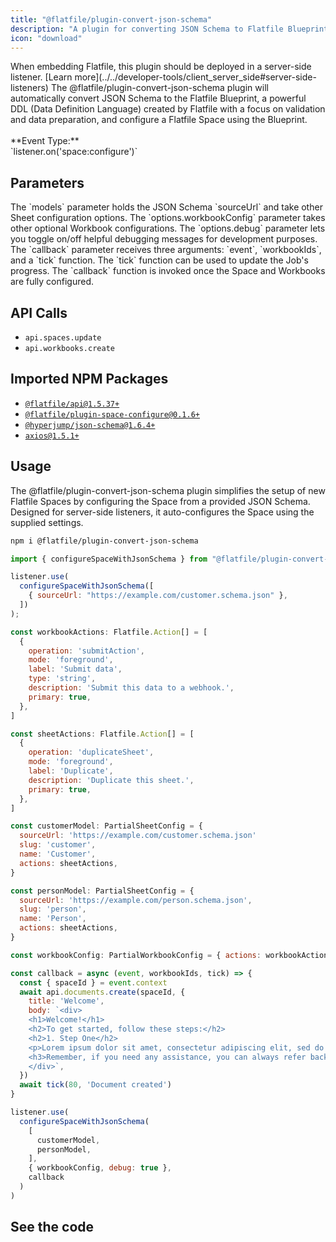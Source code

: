 ```yaml
---
title: "@flatfile/plugin-convert-json-schema"
description: "A plugin for converting JSON Schema to Flatfile Blueprint and configuring a Flatfile Space."
icon: "download"
---
```


<Warning>
  When embedding Flatfile, this plugin should be deployed in a server-side
  listener. [Learn
  more](../../developer-tools/client_server_side#server-side-listeners)
</Warning>

<CardGroup cols={1}>
  <Card
    title="@flatfile/plugin-convert-json-schema"
    icon="download"
  >
    The @flatfile/plugin-convert-json-schema plugin will automatically convert JSON Schema to the Flatfile Blueprint, a powerful DDL (Data Definition Language) created by Flatfile with a focus on validation and data preparation, and configure a Flatfile Space using the Blueprint.
    <br />
    <br />
    **Event Type:**
    <br/>
    `listener.on('space:configure')`

  </Card>
</CardGroup>

## Parameters

<ParamField path="models" type="ModelToSheetConfig[]" required>
  The `models` parameter holds the JSON Schema `sourceUrl` and take other Sheet
  configuration options.
</ParamField>

<ParamField path="options.workbookConfig" type="PartialWorkbookConfig">
  The `options.workbookConfig` parameter takes other optional Workbook
  configurations.
</ParamField>

<ParamField path="options.debug" type="boolean">
  The `options.debug` parameter lets you toggle on/off helpful debugging
  messages for development purposes.
</ParamField>

<ParamField path="callback" type="function">
  The `callback` parameter receives three arguments: `event`, `workbookIds`, and
  a `tick` function. The `tick` function can be used to update the Job's
  progress. The `callback` function is invoked once the Space and Workbooks are
  fully configured.
</ParamField>

## API Calls

- `api.spaces.update`
- `api.workbooks.create`

## Imported NPM Packages

- [`@flatfile/api@1.5.37+`](https://npmjs.com/package/@flatfile/api)
- [`@flatfile/plugin-space-configure@0.1.6+`](https://npmjs.com/package/@flatfile/plugin-space-configure)
- [`@hyperjump/json-schema@1.6.4+`](https://npmjs.com/package/@hyperjump/json-schema)
- [`axios@1.5.1+`](https://npmjs.com/package/axios)

## Usage

The @flatfile/plugin-convert-json-schema plugin simplifies the setup of new Flatfile Spaces by configuring the Space from a provided JSON Schema.
Designed for server-side listeners, it auto-configures the Space using the supplied settings.

```bash install
npm i @flatfile/plugin-convert-json-schema
```

```js import
import { configureSpaceWithJsonSchema } from "@flatfile/plugin-convert-json-schema";
```

<CodeGroup>

```js listener.js w/ basic configuration
listener.use(
  configureSpaceWithJsonSchema([
    { sourceUrl: "https://example.com/customer.schema.json" },
  ])
);
```

```js listener.js /w advanced configuration
const workbookActions: Flatfile.Action[] = [
  {
    operation: 'submitAction',
    mode: 'foreground',
    label: 'Submit data',
    type: 'string',
    description: 'Submit this data to a webhook.',
    primary: true,
  },
]

const sheetActions: Flatfile.Action[] = [
  {
    operation: 'duplicateSheet',
    mode: 'foreground',
    label: 'Duplicate',
    description: 'Duplicate this sheet.',
    primary: true,
  },
]

const customerModel: PartialSheetConfig = {
  sourceUrl: 'https://example.com/customer.schema.json'
  slug: 'customer',
  name: 'Customer',
  actions: sheetActions,
}

const personModel: PartialSheetConfig = {
  sourceUrl: 'https://example.com/person.schema.json',
  slug: 'person',
  name: 'Person',
  actions: sheetActions,
}

const workbookConfig: PartialWorkbookConfig = { actions: workbookActions }

const callback = async (event, workbookIds, tick) => {
  const { spaceId } = event.context
  await api.documents.create(spaceId, {
    title: 'Welcome',
    body: `<div>
    <h1>Welcome!</h1>
    <h2>To get started, follow these steps:</h2>
    <h2>1. Step One</h2>
    <p>Lorem ipsum dolor sit amet, consectetur adipiscing elit, sed do eiusmod tempor incididunt ut labore et dolore magna aliqua. Ut enim ad minim veniam, quis nostrud exercitation ullamco laboris nisi ut aliquip ex ea commodo consequat. Duis aute irure dolor in reprehenderit in voluptate velit esse cillum dolore eu fugiat nulla pariatur.</p>
    <h3>Remember, if you need any assistance, you can always refer back to this page by clicking "Welcome" in the left-hand sidebar!</h3>
    </div>`,
  })
  await tick(80, 'Document created')
}

listener.use(
  configureSpaceWithJsonSchema(
    [
      customerModel,
      personModel,
    ],
    { workbookConfig, debug: true },
    callback
  )
)
```

</CodeGroup>

## See the code

<CardGroup cols={2}>
  <Card
    title="@flatfile/plugin-convert-json-schema"
    href="https://github.com/FlatFilers/flatfile-plugins/tree/main/plugins/json-schema"
    icon="github"
  ></Card>
</CardGroup>
